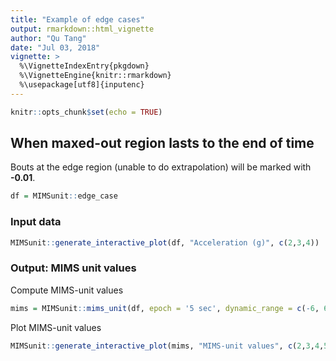 ```yaml
---
title: "Example of edge cases"
output: rmarkdown::html_vignette
author: "Qu Tang"
date: "Jul 03, 2018"
vignette: >
  %\VignetteIndexEntry{pkgdown}
  %\VignetteEngine{knitr::rmarkdown}
  %\usepackage[utf8]{inputenc}
---
```


```r
knitr::opts_chunk$set(echo = TRUE)
```

## When maxed-out region lasts to the end of time

Bouts at the edge region (unable to do extrapolation) will be marked with __-0.01__.

```r
df = MIMSunit::edge_case
```

### Input data
```r
MIMSunit::generate_interactive_plot(df, "Acceleration (g)", c(2,3,4))
```

### Output: MIMS unit values

Compute MIMS-unit values
```r
mims = MIMSunit::mims_unit(df, epoch = '5 sec', dynamic_range = c(-6, 6), output_mims_per_axis = TRUE)
```

Plot MIMS-unit values
```r
MIMSunit::generate_interactive_plot(mims, "MIMS-unit values", c(2,3,4,5))
```
